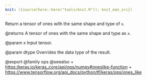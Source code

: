 ```yaml
---
knit: ({source(here::here("tools/knit.R")); knit_man_src})
---
```

Return a tensor of ones with the same shape and type of `x`.

@returns
    A tensor of ones with the same shape and type as `x`.

@param x
Input tensor.

@param dtype
Overrides the data type of the result.

@export
@family ops
@seealso
+ <https:/keras.io/keras_core/api/ops/numpy#oneslike-function>
+ <https://www.tensorflow.org/api_docs/python/tf/keras/ops/ones_like>
